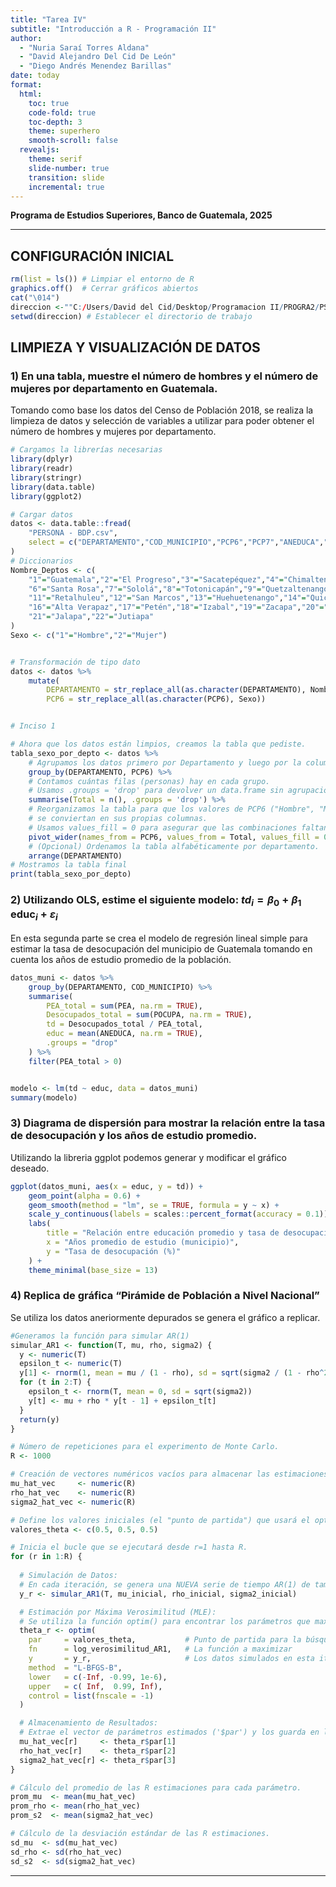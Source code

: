```yaml
---
title: "Tarea IV"
subtitle: "Introducción a R - Programación II"
author:
  - "Nuria Saraí Torres Aldana"
  - "David Alejandro Del Cid De León"
  - "Diego Andrés Menendez Barillas"
date: today
format: 
  html:
    toc: true  
    code-fold: true
    toc-depth: 3
    theme: superhero
    smooth-scroll: false
  revealjs:
    theme: serif
    slide-number: true
    transition: slide
    incremental: true
---
```


**Programa de Estudios Superiores, Banco de Guatemala, 2025**

---

## CONFIGURACIÓN INICIAL


```r

rm(list = ls()) # Limpiar el entorno de R
graphics.off()  # Cerrar gráficos abiertos
cat("\014")
direccion <-""C:/Users/David del Cid/Desktop/Programacion II/PROGRA2/PS4"" 
setwd(direccion) # Establecer el directorio de trabajo

```

## LIMPIEZA Y VISUALIZACIÓN DE DATOS

### 1) En una tabla, muestre el número de hombres y el número de mujeres por departamento en Guatemala.

Tomando como base los datos del Censo de Población 2018, se realiza la limpieza de datos y selección de variables a utilizar para poder obtener el número de hombres y mujeres por departamento.

```r
# Cargamos la librerías necesarias
library(dplyr)
library(readr)
library(stringr)
library(data.table)
library(ggplot2)

# Cargar datos
datos <- data.table::fread(
    "PERSONA - BDP.csv",
    select = c("DEPARTAMENTO","COD_MUNICIPIO","PCP6","PCP7","ANEDUCA","PEA","POCUPA","PDESOC")
)
# Diccionarios
Nombre_Deptos <- c(
    "1"="Guatemala","2"="El Progreso","3"="Sacatepéquez","4"="Chimaltenango","5"="Escuintla",
    "6"="Santa Rosa","7"="Sololá","8"="Totonicapán","9"="Quetzaltenango","10"="Suchitepéquez",
    "11"="Retalhuleu","12"="San Marcos","13"="Huehuetenango","14"="Quiché","15"="Baja Verapaz",
    "16"="Alta Verapaz","17"="Petén","18"="Izabal","19"="Zacapa","20"="Chiquimula",
    "21"="Jalapa","22"="Jutiapa"
)
Sexo <- c("1"="Hombre","2"="Mujer")


# Transformación de tipo dato
datos <- datos %>%
    mutate(
        DEPARTAMENTO = str_replace_all(as.character(DEPARTAMENTO), Nombre_Deptos),
        PCP6 = str_replace_all(as.character(PCP6), Sexo))


# Inciso 1

# Ahora que los datos están limpios, creamos la tabla que pediste.
tabla_sexo_por_depto <- datos %>%
    # Agrupamos los datos primero por Departamento y luego por la columna de Sexo (PCP6).
    group_by(DEPARTAMENTO, PCP6) %>%
    # Contamos cuántas filas (personas) hay en cada grupo.
    # Usamos .groups = 'drop' para devolver un data.frame sin agrupaciones adicionales.
    summarise(Total = n(), .groups = 'drop') %>%
    # Reorganizamos la tabla para que los valores de PCP6 ("Hombre", "Mujer")
    # se conviertan en sus propias columnas.
    # Usamos values_fill = 0 para asegurar que las combinaciones faltantes se llenen con cero.
    pivot_wider(names_from = PCP6, values_from = Total, values_fill = 0) %>%
    # (Opcional) Ordenamos la tabla alfabéticamente por departamento.
    arrange(DEPARTAMENTO)
# Mostramos la tabla final
print(tabla_sexo_por_depto)

```

### 2) Utilizando OLS, estime el siguiente modelo: $td_i = \beta_0 + \beta_1\, \text{educ}_i + \varepsilon_i$

En esta segunda parte se crea el modelo de regresión lineal simple para estimar la tasa de desocupación del municipio de Guatemala tomando en cuenta los años de estudio promedio de la población.

```r
datos_muni <- datos %>%
    group_by(DEPARTAMENTO, COD_MUNICIPIO) %>%
    summarise(
        PEA_total = sum(PEA, na.rm = TRUE),
        Desocupados_total = sum(POCUPA, na.rm = TRUE),
        td = Desocupados_total / PEA_total,
        educ = mean(ANEDUCA, na.rm = TRUE),
        .groups = "drop"
    ) %>%
    filter(PEA_total > 0)


modelo <- lm(td ~ educ, data = datos_muni)
summary(modelo)

```

### 3) Diagrama de dispersión para mostrar la relación entre la tasa de desocupación y los años de estudio promedio.

Utilizando la libreria ggplot podemos generar y modificar el gráfico deseado.

```r

ggplot(datos_muni, aes(x = educ, y = td)) +
    geom_point(alpha = 0.6) +
    geom_smooth(method = "lm", se = TRUE, formula = y ~ x) +
    scale_y_continuous(labels = scales::percent_format(accuracy = 0.1)) +
    labs(
        title = "Relación entre educación promedio y tasa de desocupación",
        x = "Años promedio de estudio (municipio)",
        y = "Tasa de desocupación (%)"
    ) +
    theme_minimal(base_size = 13)
```

### 4) Replica de gráfica "Pirámide de Población a Nivel Nacional"

Se utiliza los datos aneriormente depurados se genera el gráfico a replicar.

```r
#Generamos la función para simular AR(1)
simular_AR1 <- function(T, mu, rho, sigma2) {
  y <- numeric(T)
  epsilon_t <- numeric(T)
  y[1] <- rnorm(1, mean = mu / (1 - rho), sd = sqrt(sigma2 / (1 - rho^2)))
  for (t in 2:T) {
    epsilon_t <- rnorm(T, mean = 0, sd = sqrt(sigma2))
    y[t] <- mu + rho * y[t - 1] + epsilon_t[t]
  }
  return(y)
}

# Número de repeticiones para el experimento de Monte Carlo.
R <- 1000

# Creación de vectores numéricos vacíos para almacenar las estimaciones de cada parámetro por simulación.
mu_hat_vec     <- numeric(R)
rho_hat_vec    <- numeric(R)
sigma2_hat_vec <- numeric(R)

# Define los valores iniciales (el "punto de partida") que usará el optimizador.
valores_theta <- c(0.5, 0.5, 0.5)

# Inicia el bucle que se ejecutará desde r=1 hasta R.
for (r in 1:R) {
  
  # Simulación de Datos:
  # En cada iteración, se genera una NUEVA serie de tiempo AR(1) de tamaño T.
  y_r <- simular_AR1(T, mu_inicial, rho_inicial, sigma2_inicial)

  # Estimación por Máxima Verosimilitud (MLE):
  # Se utiliza la función optim() para encontrar los parámetros que maximizan la log-verosimilitud.
  theta_r <- optim(
    par     = valores_theta,           # Punto de partida para la búsqueda
    fn      = log_verosimilitud_AR1,   # La función a maximizar
    y       = y_r,                     # Los datos simulados en esta iteración
    method  = "L-BFGS-B",
    lower   = c(-Inf, -0.99, 1e-6),
    upper   = c( Inf,  0.99, Inf),
    control = list(fnscale = -1)
  )

  # Almacenamiento de Resultados:
  # Extrae el vector de parámetros estimados ('$par') y los guarda en la posición 'r' de los vectores de resultados.
  mu_hat_vec[r]     <- theta_r$par[1]
  rho_hat_vec[r]    <- theta_r$par[2]
  sigma2_hat_vec[r] <- theta_r$par[3]
}

# Cálculo del promedio de las R estimaciones para cada parámetro.
prom_mu  <- mean(mu_hat_vec)
prom_rho <- mean(rho_hat_vec)
prom_s2  <- mean(sigma2_hat_vec)

# Cálculo de la desviación estándar de las R estimaciones.
sd_mu  <- sd(mu_hat_vec)
sd_rho <- sd(rho_hat_vec)
sd_s2  <- sd(sigma2_hat_vec)
```


---